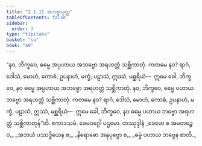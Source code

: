 ```yaml
---
title: "2.1.11 အဘဗ္ဗသုတ္တ"
tableOfContents: false
sidebar:
  order: 3
type: "tipitaka"
basket: "su"
book: "a9"
---
```



<DynamicBreadcrumb />

<Division number="62" book="a9">

<Paragraph number="430" book="a9">
“နဝ, ဘိက္ခဝေ, ဓမ္မေ အပ္ပဟာယ အဘဗ္ဗော အရဟတ္တံ သစ္ဆိကာတုံ. ကတမေ နဝ? ရာဂံ, ဒေါသံ, မောဟံ, ကောဓံ, ဥပနာဟံ, မက္ခံ, ပဠာသံ, ဣဿံ, မစ္ဆရိယံ—  ဣမေ ခေါ, ဘိက္ခဝေ, နဝ ဓမ္မေ အပ္ပဟာယ အဘဗ္ဗော အရဟတ္တံ သစ္ဆိကာတုံ.
</Paragraph>

<Paragraph number="431" book="a9">
နဝ, ဘိက္ခဝေ, ဓမ္မေ ပဟာယ ဘဗ္ဗော အရဟတ္တံ သစ္ဆိကာတုံ. ကတမေ နဝ? ရာဂံ, ဒေါသံ, မောဟံ, ကောဓံ, ဥပနာဟံ, မက္ခံ, ပဠာသံ, ဣဿံ, မစ္ဆရိယံ—  ဣမေ ခေါ, ဘိက္ခဝေ, နဝ ဓမ္မေ ပဟာယ ဘဗ္ဗော အရဟတ္တံ သစ္ဆိကာတုန်”တိ.

</Paragraph>
</Division>

<Paragraph number="432" type="center" book="a9">
ဧကာဒသမံ.



</Paragraph>

<Paragraph number="433" type="center" book="a9">
ခေမဝဂ္ဂေါ ပဌမော.



</Paragraph>

<Paragraph number="434" type="center" book="a9">
တဿုဒ္ဒါနံ


</Paragraph>

<Paragraph number="435" type="verses" book="a9">
_ခေမော စ အမတဉ္စေဝ,_  
_အဘယံ ပဿဒ္ဓိယေန စ;_  
_နိရောဓော အနုပုဗ္ဗော စ,_  
_ဓမ္မံ ပဟာယ ဘဗ္ဗေန စာတိ._
</Paragraph>